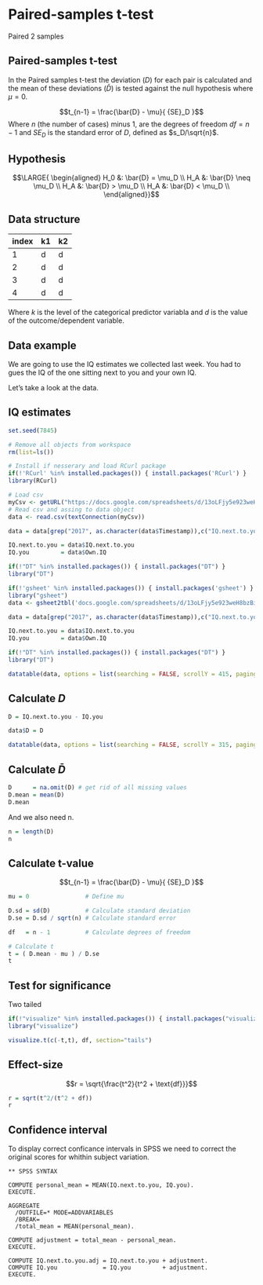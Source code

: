 # Paired-samples t-test {.section}

Paired 2 samples

## Paired-samples t-test

In the Paired samples t-test the deviation ($D$) for each pair is calculated and the mean of these deviations ($\bar{D}$) is tested against the null hypothesis where $\mu = 0$.

$$t_{n-1} = \frac{\bar{D} - \mu}{ {SE}_D }$$
Where $n$ (the number of cases) minus $1$, are the degrees of freedom $df = n - 1$ and $SE_D$ is the standard error of $D$, defined as $s_D/\sqrt{n}$.

## Hypothesis

$$\LARGE{
  \begin{aligned}
  H_0 &: \bar{D} = \mu_D \\
  H_A &: \bar{D} \neq \mu_D \\
  H_A &: \bar{D} > \mu_D \\
  H_A &: \bar{D} < \mu_D \\
  \end{aligned}}$$

## Data structure

index | k1 | k2
------|----|--
1     | d  | d
2     | d  | d
3     | d  | d
4     | d  | d

Where $k$ is the level of the categorical predictor variabla and $d$ is the value of the outcome/dependent variable.

## Data example

We are going to use the IQ estimates we collected last week. You had to gues the IQ of the one sitting next to you and your own IQ.

Let's take a look at the data.

## IQ estimates

```r
set.seed(7845)

# Remove all objects from workspace
rm(list=ls())

# Install if nesserary and load RCurl package
if(!'RCurl' %in% installed.packages()) { install.packages('RCurl') }
library(RCurl)

# Load csv
myCsv <- getURL("https://docs.google.com/spreadsheets/d/13oLFjy5e923weH8bzBipZSvWYS_dpw7B77g5yW_myLg/export?format=csv&id=13oLFjy5e923weH8bzBipZSvWYS_dpw7B77g5yW_myLg")
# Read csv and assing to data object
data <- read.csv(textConnection(myCsv))

data = data[grep("2017", as.character(data$Timestamp)),c("IQ.next.to.you", "Own.IQ")]

IQ.next.to.you = data$IQ.next.to.you
IQ.you         = data$Own.IQ

if(!"DT" %in% installed.packages()) { install.packages("DT") }
library("DT")
```

```r
if(!'gsheet' %in% installed.packages()) { install.packages('gsheet') }
library("gsheet")
data <- gsheet2tbl('docs.google.com/spreadsheets/d/13oLFjy5e923weH8bzBipZSvWYS_dpw7B77g5yW_myLg/edit?usp=sharing')

data = data[grep("2017", as.character(data$Timestamp)),c("IQ.next.to.you", "Own.IQ")]

IQ.next.to.you = data$IQ.next.to.you
IQ.you         = data$Own.IQ

if(!"DT" %in% installed.packages()) { install.packages("DT") }
library("DT")
```



```r
datatable(data, options = list(searching = FALSE, scrollY = 415, paging = F, info = F))
```

## Calculate $D$ {.smaller .subsection}

```r
D = IQ.next.to.you - IQ.you
```


```r
data$D = D

datatable(data, options = list(searching = FALSE, scrollY = 315, paging = F, info = F))
```

## Calculate $\bar{D}$

```r
D      = na.omit(D) # get rid of all missing values
D.mean = mean(D)
D.mean
```

And we also need n.

```r
n = length(D)
n
```

## Calculate t-value {.subsection}

$$t_{n-1} = \frac{\bar{D} - \mu}{ {SE}_D }$$

```r
mu = 0                # Define mu

D.sd = sd(D)          # Calculate standard deviation
D.se = D.sd / sqrt(n) # Calculate standard error

df   = n - 1          # Calculate degrees of freedom

# Calculate t
t = ( D.mean - mu ) / D.se
t
```

## Test for significance {.subsection}

Two tailed

```r
if(!"visualize" %in% installed.packages()) { install.packages("visualize") }
library("visualize")

visualize.t(c(-t,t), df, section="tails")
```

## Effect-size {.subsection}

$$r = \sqrt{\frac{t^2}{t^2 + \text{df}}}$$

```r
r = sqrt(t^2/(t^2 + df))
r
```

## Confidence interval {.smaller .subsection}

To display correct conficance intervals in SPSS we need to correct the original scores for whithin subject variation.

```{}
** SPSS SYNTAX

COMPUTE personal_mean = MEAN(IQ.next.to.you, IQ.you).
EXECUTE.

AGGREGATE
  /OUTFILE=* MODE=ADDVARIABLES
  /BREAK=
  /total_mean = MEAN(personal_mean).

COMPUTE adjustment = total_mean - personal_mean.
EXECUTE.

COMPUTE IQ.next.to.you.adj = IQ.next.to.you + adjustment.
COMPUTE IQ.you             = IQ.you         + adjustment.
EXECUTE.
```